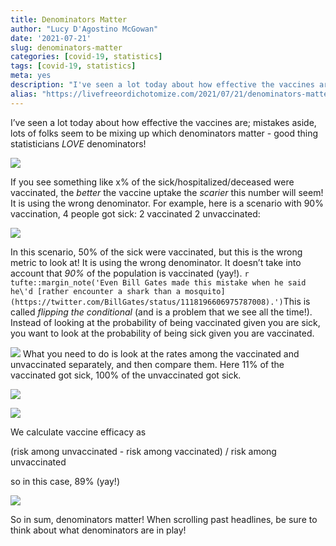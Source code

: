 ```yaml
---
title: Denominators Matter
author: "Lucy D'Agostino McGowan"
date: '2021-07-21'
slug: denominators-matter
categories: [covid-19, statistics]
tags: [covid-19, statistics]
meta: yes
description: "I've seen a lot today about how effective the vaccines are; mistakes aside, lots of folks seem to be mixing up which denominators matter - good thing statisticians *LOVE* denominators"
alias: "https://livefreeordichotomize.com/2021/07/21/denominators-matter/"
---
```



I've seen a lot today about how effective the vaccines are; mistakes aside, lots of folks seem to be mixing up which denominators matter - good thing statisticians *LOVE* denominators!

![](../../media/images/2021-07-21/effective.gif)

If you see something like x% of the sick/hospitalized/deceased were vaccinated, the *better* the vaccine uptake the *scarier* this number will seem! It is using the wrong denominator. For example, here is a scenario with 90% vaccination, 4 people got sick: 2 vaccinated 2 unvaccinated:

![](../../media/images/2021-07-21/scenario.jpeg)

In this scenario, 50% of the sick were vaccinated, but this is the wrong metric to look at! It is using the wrong denominator. It doesn't take into account that *90%* of the population is vaccinated (yay!).  `r tufte::margin_note('Even Bill Gates made this mistake when he said he\'d [rather encounter a shark than a mosquito](https://twitter.com/BillGates/status/1118196606975787008).')`This is called *flipping the conditional* (and is a problem that we see all the time!). Instead of looking at the probability of being vaccinated given you are sick, you want to look at the probability of being sick given you are vaccinated.

![](../../media/images/2021-07-21/scenario-wrong.jpg)
What you need to do is look at the rates among the vaccinated and unvaccinated separately, and then compare them. Here 11% of the vaccinated got sick, 100% of the unvaccinated got sick.


![](../../media/images/2021-07-21/scenario-right1.jpg)

![](../../media/images/2021-07-21/scenario-right2.jpg)

We calculate vaccine efficacy as 

(risk among unvaccinated - risk among vaccinated) / risk among unvaccinated 

so in this case, 89% (yay!)

![](../../media/images/2021-07-21/scenario-effective.png)

So in sum, denominators matter! When scrolling past headlines, be sure to think about what denominators are in play!

